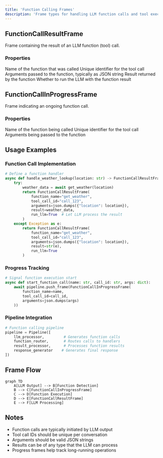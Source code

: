 ```yaml
---
title: 'Function Calling Frames'
description: 'Frame types for handling LLM function calls and tool execution in Pipecat'
---
```


## FunctionCallResultFrame

Frame containing the result of an LLM function (tool) call.

### Properties

<ParamField path="function_name" type="str" required>
  Name of the function that was called
</ParamField>

<ParamField path="tool_call_id" type="str" required>
  Unique identifier for the tool call
</ParamField>

<ParamField path="arguments" type="str" required>
  Arguments passed to the function, typically as JSON string
</ParamField>

<ParamField path="result" type="Any" required>
  Result returned by the function
</ParamField>

<ParamField path="run_llm" type="bool" default="true">
  Whether to run the LLM with the function result
</ParamField>

## FunctionCallInProgressFrame

Frame indicating an ongoing function call.

### Properties

<ParamField path="function_name" type="str" required>
  Name of the function being called
</ParamField>

<ParamField path="tool_call_id" type="str" required>
  Unique identifier for the tool call
</ParamField>

<ParamField path="arguments" type="str" required>
  Arguments being passed to the function
</ParamField>

## Usage Examples

### Function Call Implementation

```python
# Define a function handler
async def handle_weather_lookup(location: str) -> FunctionCallResultFrame:
    try:
        weather_data = await get_weather(location)
        return FunctionCallResultFrame(
            function_name="get_weather",
            tool_call_id="call_123",
            arguments=json.dumps({"location": location}),
            result=weather_data,
            run_llm=True  # Let LLM process the result
        )
    except Exception as e:
        return FunctionCallResultFrame(
            function_name="get_weather",
            tool_call_id="call_123",
            arguments=json.dumps({"location": location}),
            result=str(e),
            run_llm=True
        )
```

### Progress Tracking

```python
# Signal function execution start
async def start_function_call(name: str, call_id: str, args: dict):
    await pipeline.push_frame(FunctionCallInProgressFrame(
        function_name=name,
        tool_call_id=call_id,
        arguments=json.dumps(args)
    ))
```

### Pipeline Integration

```python
# Function calling pipeline
pipeline = Pipeline([
    llm_processor,         # Generates function calls
    function_router,       # Routes calls to handlers
    result_processor,      # Processes function results
    response_generator    # Generates final response
])
```

## Frame Flow

```mermaid
graph TD
    A[LLM Output] --> B[Function Detection]
    B --> C[FunctionCallInProgressFrame]
    C --> D[Function Execution]
    D --> E[FunctionCallResultFrame]
    E --> F[LLM Processing]
```

## Notes

- Function calls are typically initiated by LLM output
- Tool call IDs should be unique per conversation
- Arguments should be valid JSON strings
- Results can be of any type that the LLM can process
- Progress frames help track long-running operations

